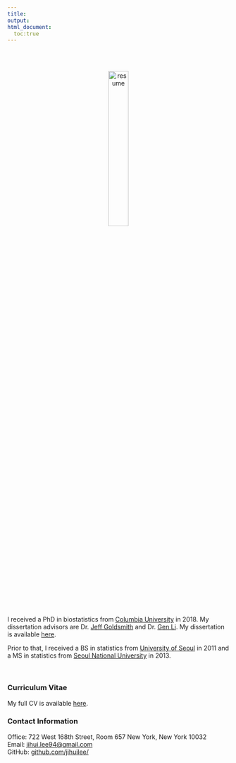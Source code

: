 ```yaml
---
title:
output:
html_document:
  toc:true
---
```


<br><br>

<center><img src="image/profile.png" alt="resume" style="width:30%; border:0px solid"></center>

<br><br>

I received a PhD in biostatistics from [Columbia University](https://www.mailman.columbia.edu/become-student/departments/biostatistics) in 2018. My dissertation advisors are Dr. [Jeff Goldsmith](http://jeffgoldsmith.com) and Dr. [Gen Li](https://sites.google.com/view/ligen). My dissertation is available [here](https://doi.org/10.7916/D8N603XB).

Prior to that, I received a BS in statistics from [University of Seoul](http://www.uos.ac.kr/en/) in 2011 and a MS in statistics from [Seoul National University](http://en.snu.ac.kr) in 2013. 

<br>

### Curriculum Vitae
My full CV is available [here](download/[Jihui Lee] Resume.pdf).


### Contact Information

Office: 722 West 168th Street, Room 657 New York, New York 10032  
Email: [jihui.lee94@gmail.com](mailto:jihui.lee94@gmail.com)  
GitHub: [github.com/jihuilee/](http://github.com/jihuilee/)


